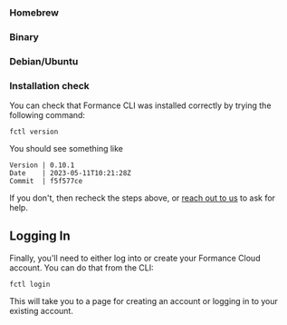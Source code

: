 
### Homebrew

<HomebrewStackInstall />

### Binary

<BinaryInstall />

### Debian/Ubuntu

<AptInstall />

### Installation check

You can check that Formance CLI was installed correctly by trying the following command:

```shell
fctl version
```

You should see something like

```
Version | 0.10.1
Date    | 2023-05-11T10:21:28Z
Commit  | f5f577ce
```

If you don't, then recheck the steps above, or [reach out to us](/v1.10/help) to ask for help.

## Logging In

Finally, you'll need to either log into or create your Formance Cloud account. You can do that from the CLI:

```shell
fctl login
```

This will take you to a page for creating an account or logging in to your existing account.
